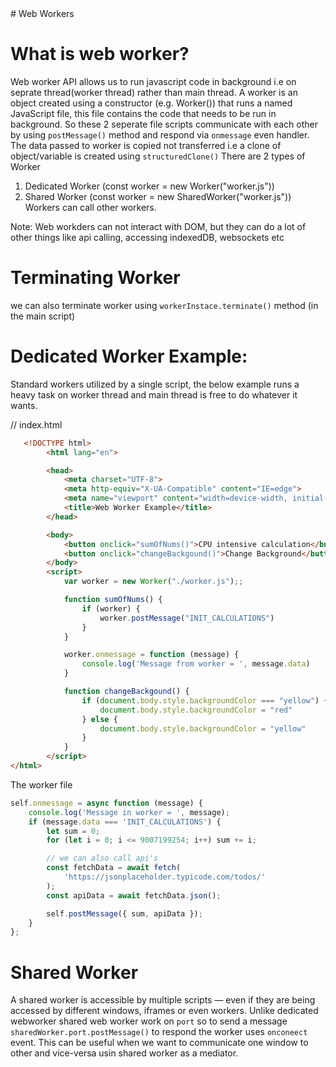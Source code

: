 
<Meta title="Web Workers" />

<div className='sb-section-title'>
  # Web Workers
</div>

# What is web worker?
Web worker API allows us to run javascript code in background i.e on seprate thread(worker thread) rather than main thread. 
A worker is an object created using a constructor (e.g. Worker()) that runs a named JavaScript file, this file contains the code that needs to be run in background. 
So these 2 seperate file scripts communicate with each other by using `postMessage()` method and respond via `onmessage` even handler.
The data passed to worker is copied not transferred i.e a clone of object/variable is created using `structuredClone()`
There are 2 types of Worker 
1. Dedicated Worker (const worker = new Worker("worker.js"))
2. Shared Worker (const worker = new SharedWorker("worker.js"))
Workers can call other workers.

Note: Web workders can not interact with DOM, but they can do a lot of other things like api calling, accessing indexedDB, websockets etc


# Terminating Worker
we can also terminate worker using `workerInstace.terminate()` method (in the main script)

# Dedicated Worker Example:
Standard workers utilized by a single script, the below example runs a heavy task on worker thread and main thread is free to do whatever it wants.

// index.html
```html
   <!DOCTYPE html>
        <html lang="en">

        <head>
            <meta charset="UTF-8">
            <meta http-equiv="X-UA-Compatible" content="IE=edge">
            <meta name="viewport" content="width=device-width, initial-scale=1.0">
            <title>Web Worker Example</title>
        </head>

        <body>
            <button onclick="sumOfNums()">CPU intensive calculation</button>
            <button onclick="changeBackgound()">Change Background</button>
        </body>
        <script>
            var worker = new Worker("./worker.js");;

            function sumOfNums() {
                if (worker) {
                    worker.postMessage("INIT_CALCULATIONS")
                }
            }

            worker.onmessage = function (message) {
                console.log('Message from worker = ', message.data)
            }

            function changeBackgound() {
                if (document.body.style.backgroundColor === "yellow") {
                    document.body.style.backgroundColor = "red"
                } else {
                    document.body.style.backgroundColor = "yellow"
                }
            }
        </script>
</html>

```

The worker file
```js
self.onmessage = async function (message) {
	console.log('Message in worker = ', message);
	if (message.data === 'INIT_CALCULATIONS') {
		let sum = 0;
		for (let i = 0; i <= 9007199254; i++) sum += i;

		// we can also call api's
		const fetchData = await fetch(
			'https://jsonplaceholder.typicode.com/todos/'
		);
		const apiData = await fetchData.json();

		self.postMessage({ sum, apiData });
	}
};

```
# Shared Worker

A shared worker is accessible by multiple scripts — even if they are being accessed by different windows, iframes or even workers.
Unlike dedicated webworker shared web worker work on `port` so to send a message `sharedWorker.port.postMessage()` to respond the worker uses 
`onconeect` event. This can be useful when we want to communicate one window to other and vice-versa usin shared worker as a mediator.
